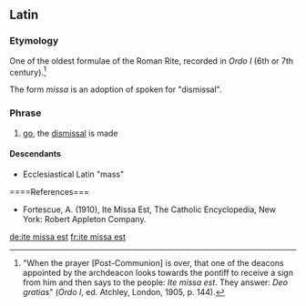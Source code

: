 ==Latin==
{{wikipedia|Ite, missa est}}
===Etymology===
One of the oldest formulae of the Roman Rite, recorded in ''Ordo I'' (6th or 7th century).<ref>"When the prayer [Post-Communion] is over, that one of the deacons appointed by the archdeacon looks towards the pontiff to receive a sign from him and then says to the people: ''Ite missa est''. They answer: ''Deo gratias''" (''Ordo I'', ed. Atchley, London, 1905, p. 144).</ref>

The form ''missa'' is  an adoption of spoken {{etyl|LL.|-}} for  {{term|missio|lang=la}} "dismissal".

===Phrase===
{{head|la|phrase|head=[[ite]] missa [[est]]}}

# {{context|Ecclesiastical Latin|lang=la}} [[go]], the [[dismissal]] is made
====Descendants====
*Ecclesiastical Latin {{l|la|missa}} "mass"
====References===
<references/>
*Fortescue, A. (1910), Ite Missa Est, The Catholic Encyclopedia, New York: Robert Appleton Company.

[[de:ite missa est]]
[[fr:ite missa est]]